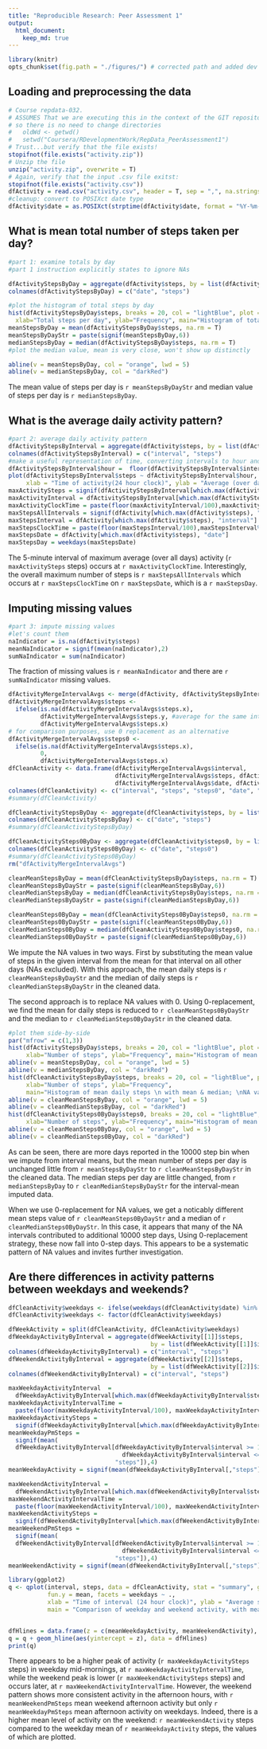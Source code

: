 ```yaml
---
title: "Reproducible Research: Peer Assessment 1"
output: 
  html_document:
    keep_md: true
---
```

```r
library(knitr)
opts_chunk$set(fig.path = "./figures/") # corrected path and added dev

```
## Loading and preprocessing the data

```r
# Course repdata-032.
# ASSUMES That we are executing this in the context of the GIT repository local clone, 
# so there is no need to change directories
#   oldWd <- getwd()
#   setwd("Coursera/RDevelopmentWork/RepData_PeerAssessment1")
# Trust...but verify that the file exists!
stopifnot(file.exists("activity.zip"))
# Unzip the file
unzip("activity.zip", overwrite = T)
# Again, verify that the input .csv file exitst:
stopifnot(file.exists("activity.csv"))
dfActivity = read.csv("activity.csv", header = T, sep = ",", na.strings = c("NA"))
#cleanup: convert to POSIXct date type
dfActivity$date = as.POSIXct(strptime(dfActivity$date, format = "%Y-%m-%d"))
```


## What is mean total number of steps taken per day?
```r
#part 1: examine totals by day
#part 1 instruction explicitly states to ignore NAs

dfActivityStepsByDay = aggregate(dfActivity$steps, by = list(dfActivity$date), sum)
colnames(dfActivityStepsByDay) = c("date", "steps")

#plot the histogram of total steps by day
hist(dfActivityStepsByDay$steps, breaks = 20, col = "lightBlue", plot = T,
  xlab="Total steps per day", ylab="Frequency", main="Histogram of total daily steps, \nwith median (dark red) and mean (orange)")
meanStepsByDay = mean(dfActivityStepsByDay$steps, na.rm = T)
meanStepsByDayStr = paste(signif(meanStepsByDay,6))
medianStepsByDay = median(dfActivityStepsByDay$steps, na.rm = T)
#plot the median value, mean is very close, won't show up distinctly

abline(v = meanStepsByDay, col = "orange", lwd = 5)
abline(v = medianStepsByDay, col = "darkRed")
```

The mean value of steps per day is `r meanStepsByDayStr` and median value of steps per day is `r medianStepsByDay`.

## What is the average daily activity pattern?
```r
#part 2: average daily activity pattern
dfActivityStepsByInterval = aggregate(dfActivity$steps, by = list(dfActivity$interval), mean, na.rm = T)
colnames(dfActivityStepsByInterval) = c("interval", "steps")
#make a useful representation of time, converting intervals to hour and fraction of hour
dfActivityStepsByInterval$hour =  floor(dfActivityStepsByInterval$interval/100) + dfActivityStepsByInterval$interval%%100/60
plot(dfActivityStepsByInterval$steps ~ dfActivityStepsByInterval$hour, type = "l", col = "darkBlue",
     xlab = "Time of activity(24 hour clock)", ylab = "Average (over days) number of steps per interval", main = "Average number of steps for each 5 min. interval")
maxActivitySteps = signif(dfActivityStepsByInterval[which.max(dfActivityStepsByInterval$steps), "steps"],4)
maxActivityInterval = dfActivityStepsByInterval[which.max(dfActivityStepsByInterval$steps), "interval"]
maxActivityClockTime = paste(floor(maxActivityInterval/100),maxActivityInterval%%100,sep=":")
maxStepsAllIntervals = signif(dfActivity[which.max(dfActivity$steps), "steps"],4)
maxStepsInterval = dfActivity[which.max(dfActivity$steps), "interval"]
maxStepsClockTime = paste(floor(maxStepsInterval/100),maxStepsInterval%%100,sep=":")
maxStepsDate = dfActivity[which.max(dfActivity$steps), "date"]
maxStepsDay = weekdays(maxStepsDate)
```
The 5-minute interval of maximum average (over all days) activity (`r maxActivitySteps` steps) occurs at `r maxActivityClockTime`.
Interestingly, the overall maximum number of steps is `r maxStepsAllIntervals` which occurs at `r maxStepsClockTime` on `r maxStepsDate`, which is a `r maxStepsDay`.

## Imputing missing values
```r
#part 3: impute missing values
#let's count them
naIndicator = is.na(dfActivity$steps)
meanNaIndicator = signif(mean(naIndicator),2)
sumNaIndicator = sum(naIndicator)
```

The fraction of missing values is `r meanNaIndicator` and there are `r sumNaIndicator` missing values.

```r
dfActivityMergeIntervalAvgs <- merge(dfActivity, dfActivityStepsByInterval,by = "interval")
dfActivityMergeIntervalAvgs$steps <- 
  ifelse(is.na(dfActivityMergeIntervalAvgs$steps.x), 
         dfActivityMergeIntervalAvgs$steps.y, #average for the same interval
         dfActivityMergeIntervalAvgs$steps.x)
# for comparison purposes, use 0 replacement as an alternative
dfActivityMergeIntervalAvgs$steps0 <- 
  ifelse(is.na(dfActivityMergeIntervalAvgs$steps.x), 
         0,
         dfActivityMergeIntervalAvgs$steps.x)
dfCleanActivity <- data.frame(dfActivityMergeIntervalAvgs$interval, 
                              dfActivityMergeIntervalAvgs$steps, dfActivityMergeIntervalAvgs$steps0,
                              dfActivityMergeIntervalAvgs$date, dfActivityMergeIntervalAvgs$hour)
colnames(dfCleanActivity) <- c("interval", "steps", "steps0", "date", "hour")
#summary(dfCleanActivity)

dfCleanActivityStepsByDay <- aggregate(dfCleanActivity$steps, by = list(dfCleanActivity$date), sum)
colnames(dfCleanActivityStepsByDay) <- c("date", "steps")
#summary(dfCleanActivityStepsByDay)

dfCleanActivitySteps0ByDay <- aggregate(dfCleanActivity$steps0, by = list(dfCleanActivity$date), sum)
colnames(dfCleanActivitySteps0ByDay) <- c("date", "steps0")
#summary(dfCleanActivitySteps0ByDay)
rm("dfActivityMergeIntervalAvgs")

cleanMeanStepsByDay = mean(dfCleanActivityStepsByDay$steps, na.rm = T)
cleanMeanStepsByDayStr = paste(signif(cleanMeanStepsByDay,6))
cleanMedianStepsByDay = median(dfCleanActivityStepsByDay$steps, na.rm = T)
cleanMedianStepsByDayStr = paste(signif(cleanMedianStepsByDay,6))

cleanMeanSteps0ByDay = mean(dfCleanActivitySteps0ByDay$steps0, na.rm = T)
cleanMeanSteps0ByDayStr = paste(signif(cleanMeanSteps0ByDay,6))
cleanMedianSteps0ByDay = median(dfCleanActivitySteps0ByDay$steps0, na.rm = T)
cleanMedianSteps0ByDayStr = paste(signif(cleanMedianSteps0ByDay,6))
```

We impute the NA values in two ways. First by substituting the mean value of steps in the given interval from the mean for that interval on all other days (NAs excluded). With this approach, the mean daily steps is `r cleanMeanStepsByDayStr` and the median of daily steps is `r cleanMedianStepsByDayStr` in the cleaned data. 

The second approach is to replace NA values with 0. Using 0-replacement, we find the mean for daily steps is reduced to `r cleanMeanSteps0ByDayStr` and the median to `r cleanMedianSteps0ByDayStr` in the cleaned data.

```r
#plot them side-by-side
par("mfrow" = c(1,3))
hist(dfActivityStepsByDay$steps, breaks = 20, col = "lightBlue", plot = T, ylim = c(0,20),
     xlab="Number of steps", ylab="Frequency", main="Histogram of mean daily steps, \nwith mean (orange)\n& median (dark red), \nNAs excluded")
abline(v = meanStepsByDay, col = "orange", lwd = 5)
abline(v = medianStepsByDay, col = "darkRed")
hist(dfCleanActivityStepsByDay$steps, breaks = 20, col = "lightBlue", plot = T, ylim = c(0,20),
     xlab="Number of steps", ylab="Frequency",
     main="Histogram of mean daily steps \n with mean & median; \nNA values replaced \nby interval mean")
abline(v = cleanMeanStepsByDay, col = "orange", lwd = 5)
abline(v = cleanMedianStepsByDay, col = "darkRed")
hist(dfCleanActivitySteps0ByDay$steps0, breaks = 20, col = "lightBlue", plot = T, ylim = c(0,20),
     xlab="Number of steps", ylab="Frequency", main="Histogram of mean daily steps \n with mean & median; \nNA values replaced \nby 0")
abline(v = cleanMeanSteps0ByDay, col = "orange", lwd = 5)
abline(v = cleanMedianSteps0ByDay, col = "darkRed")
```

As can be seen, there are more days reported in the 10000 step bin when we impute from interval means, but the mean number of steps per day is unchanged little from `r meanStepsByDayStr` to `r cleanMeanStepsByDayStr` in the cleaned data. The median steps per day are little changed, from `r medianStepsByDay` to `r cleanMedianStepsByDayStr` for the interval-mean imputed data.

When we use 0-replacement for NA values, we get a noticably different mean steps value of `r cleanMeanSteps0ByDayStr` and a median of `r cleanMedianSteps0ByDayStr`. In this case, it appears that many of the NA intervals contributed to additional 10000 step days, Using 0-replacement strategy, these now fall into 0-step days. This appears to be a systematic pattern of NA values and invites further investigation.

## Are there differences in activity patterns between weekdays and weekends?
```r
dfCleanActivity$weekdays <- ifelse(weekdays(dfCleanActivity$date) %in% c("Saturday", "Sunday"), "weekend", "weekday")
dfCleanActivity$weekdays <- factor(dfCleanActivity$weekdays)

dfWeekActivity = split(dfCleanActivity, dfCleanActivity$weekdays)
dfWeekdayActivityByInterval = aggregate(dfWeekActivity[[1]]$steps, 
                                        by = list(dfWeekActivity[[1]]$interval), mean)
colnames(dfWeekdayActivityByInterval) = c("interval", "steps")
dfWeekendActivityByInterval = aggregate(dfWeekActivity[[2]]$steps, 
                                        by = list(dfWeekActivity[[2]]$interval), mean)
colnames(dfWeekendActivityByInterval) = c("interval", "steps")

maxWeekdayActivityInterval  = 
  dfWeekdayActivityByInterval[which.max(dfWeekdayActivityByInterval$steps), "interval"]
maxWeekdayActivityIntervalTime = 
  paste(floor(maxWeekdayActivityInterval/100), maxWeekdayActivityInterval%%100, sep = ":")
maxWeekdayActivitySteps = 
  signif(dfWeekdayActivityByInterval[which.max(dfWeekdayActivityByInterval$steps), "steps"],4)
meanWeekdayPmSteps = 
  signif(mean(
  dfWeekdayActivityByInterval[dfWeekdayActivityByInterval$interval >= 1200. &
                                dfWeekdayActivityByInterval$interval <= 1700.,
                              "steps"]),4)
meanWeekdayActivity = signif(mean(dfWeekdayActivityByInterval[,"steps"]),4)

maxWeekendActivityInterval = 
  dfWeekendActivityByInterval[which.max(dfWeekendActivityByInterval$steps), "interval"]
maxWeekendActivityIntervalTime = 
  paste(floor(maxWeekendActivityInterval/100), maxWeekendActivityInterval%%100, sep = ":")
maxWeekendActivitySteps = 
  signif(dfWeekendActivityByInterval[which.max(dfWeekendActivityByInterval$steps), "steps"], 4)
meanWeekendPmSteps = 
  signif(mean(
  dfWeekendActivityByInterval[dfWeekendActivityByInterval$interval >= 1200 & 
                                dfWeekendActivityByInterval$interval <= 1700,
                              "steps"]),4)
meanWeekendActivity = signif(mean(dfWeekendActivityByInterval[,"steps"]),4)

library(ggplot2)
q <- qplot(interval, steps, data = dfCleanActivity, stat = "summary", geom = "line",
           fun.y = mean, facets = weekdays ~ ., 
           xlab = "Time of interval (24 hour clock)", ylab = "Average steps per interval",
           main = "Comparison of weekday and weekend activity, with means")


dfHlines = data.frame(z = c(meanWeekdayActivity, meanWeekendActivity), weekdays = levels(dfCleanActivity$weekdays))
q = q + geom_hline(aes(yintercept = z), data = dfHlines)
print(q)
```

There appears to be a higher peak of activity (`r maxWeekdayActivitySteps` steps) in weekday mid-mornings, at `r maxWeekdayActivityIntervalTime`, while the weekend peak is lower (`r maxWeekendActivitySteps` steps) and occurs later, at `r maxWeekendActivityIntervalTime`. However, the weekend pattern shows more consistent activity in the afternoon hours, with `r meanWeekendPmSteps` mean weekend afternoon activity but only `r meanWeekdayPmSteps` mean afternoon activity on weekdays. Indeed, there is a higher mean level of activity on the weekend: `r meanWeekendActivity` steps compared to the weekday mean of `r meanWeekdayActivity` steps, the values of which are plotted.